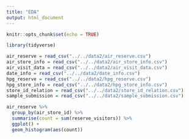 ```yaml
---
title: "EDA"
output: html_document
---
```


```r
knitr::opts_chunk$set(echo = TRUE)
```

```r
library(tidyverse)
```

```r
air_reserve = read_csv("../../data2/air_reserve.csv")
air_store_info = read_csv("../../data2/air_store_info.csv")
air_visit_data = read_csv("../../data2/air_visit_data.csv")
date_info = read_csv("../../data2/date_info.csv")
hpg_reserve = read_csv("../../data2/hpg_reserve.csv")
hpg_store_info = read_csv("../../data2/hpg_store_info.csv")
store_id_relation = read_csv("../../data2/store_id_relation.csv")
sample_submission = read_csv("../../data2/sample_submission.csv")
```
```r
air_reserve %>% 
  group_by(air_store_id) %>% 
  summarise(count = sum(reserve_visitors)) %>%
  ggplot() + 
  geom_histogram(aes(count))
```


